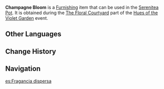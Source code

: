 {{Furnishing Infobox
|id             = 373842
|image          = Item Champagne Bloom.png
|category       = Main Flower
|quality        = 3
|description    = A main flower of Inazuma that is in first bloom. The petals have not yet fully opened and it has a clear champagne hue.
|event          = Hues of the Violet Garden
|source1        = [[Hues of the Violet Garden/The Floral Courtyard|The Floral Courtyard]] event
}}
'''Champagne Bloom''' is a [[Furnishing]] item that can be used in the [[Serenitea Pot]]. It is obtained during the [[Hues of the Violet Garden/The Floral Courtyard|The Floral Courtyard]] part of the [[Hues of the Violet Garden]] event.

==Other Languages==
{{Other Languages
|en      = Champagne Bloom
|zhs     = 薄香逸放
|zhs_rm  = Báoxiāng Yìfàng
|zht     = 薄香逸放
|zht_rm  = Báoxiāng Yìfàng
|zh_tl   = 
|ja      = 綻ぶ薄香
|ja_rm   = Hokorobu Usukou
|ja_tl   = 
|ko      = 은은한 향기
|ko_rm   = Euneunhan Hyanggi
|ko_tl   = Delicate Scent
|es      = Fragancia dispersa
|es_tl   = Scattered Fragrance
|fr      = Floraison champagne
|fr_tl   = Champagne Blooming
|ru      = Благоухающие лепестки
|ru_tl   = Fragrant Petals
|th      = ดอกกลิ่นหอมสีเหลืองอ่อน
|th_rm   = 
|th_tl   = 
|vi      = Hương Thoảng Bay Xa
|vi_tl   = 
|de      = Verstreuter Duft
|de_tl   = 
|id      = Keharuman Semerbak
|id_tl   = Fragrant Scent
|pt      = Florescer do Champanhe
|pt_tl   = 
|tr      = Şampanya Renkli Çiçek
|tr_tl   = 
|it      = Esplosione champagne
|it_tl   = 
}}

==Change History==
{{Change History|2.6}}

==Navigation==
{{Furnishing Navbox/Subsystems|curio}}

[[es:Fragancia dispersa]]